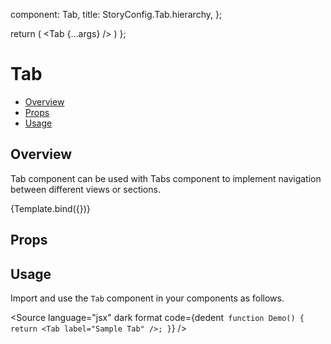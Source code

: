 
  component: Tab,
  title: StoryConfig.Tab.hierarchy,
};

<Meta title={meta.title} component={meta.component} />

  return (
    <Tabs>
      <Tab {...args} />
    </Tabs>
  )
};

# Tab

- [Overview](#overview)
- [Props](#props)
- [Usage](#usage)

## Overview

Tab component can be used with Tabs component to implement navigation between different views or sections.

<Canvas>
  <Story name="Overview" args={{label: "Sample Tab"}}>
    {Template.bind({})}
  </Story>
</Canvas>

## Props

<ArgsTable story="Overview" />

## Usage

Import and use the `Tab` component in your components as follows.

<Source
  language="jsx"
  dark
  format
  code={dedent`
function Demo() {
  return <Tab label="Sample Tab" />;
}`}
/>
